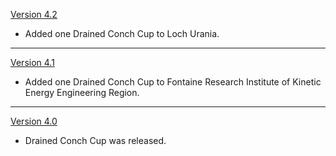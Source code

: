 {{Change History/Header}}
[[Version 4.2]]
* Added one Drained Conch Cup to Loch Urania.
----
[[Version 4.1]]
* Added one Drained Conch Cup to Fontaine Research Institute of Kinetic Energy Engineering Region.
----
[[Version 4.0]]
* Drained Conch Cup was released.